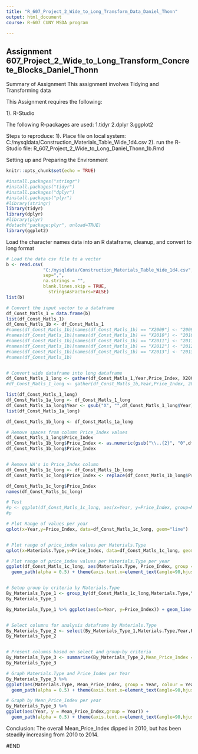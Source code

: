 ```yaml
---
title: "R_607_Project_2_Wide_to_Long_Transform_Data_Daniel_Thonn"
output: html_document
course: R-607 CUNY MSDA program

---
```


## Assignment 607_Project_2_Wide_to_Long_Transform_Concrete_Blocks_Daniel_Thonn

Summary of Assignment
This assignment involves Tidying and Transforming data

This Assignment requires the following:

1). R-Studio

The following R-packages are used:
1.tidyr
2.dplyr
3.ggplot2 

Steps to reproduce:
1). Place file on local system: C:/mysqldata/Construction_Materials_Table_Wide_1d4.csv
2). run the R-Studio file: R_607_Project_2_Wide_to_Long_Daniel_Thonn_1b.Rmd



Setting up and Preparing the Environment

```r
knitr::opts_chunk$set(echo = TRUE)
```

```r

#install.packages("stringr")
#install.packages("tidyr")
#install.packages("dplyr")
#install.packages("plyr")
#library(stringr)
library(tidyr)
library(dplyr)
#library(plyr)
#detach("package:plyr", unload=TRUE)
library(ggplot2)

```


Load the character names data into an R dataframe, cleanup, and convert to long format


```r

# Load the data csv file to a vector
b <- read.csv(
              "C:/mysqldata/Construction_Materials_Table_Wide_1d4.csv",
              sep=",",
              na.strings = "",
              blank.lines.skip = TRUE,
                stringsAsFactors=FALSE)
list(b)

# Convert the input vector to a dataframe
df_Const_Matls_1 = data.frame(b)
list(df_Const_Matls_1)
df_Const_Matls_1b <- df_Const_Matls_1
#names(df_Const_Matls_1b)[names(df_Const_Matls_1b) == "X2009"] <- "2009"
#names(df_Const_Matls_1b)[names(df_Const_Matls_1b) == "X2010"] <- "2010"
#names(df_Const_Matls_1b)[names(df_Const_Matls_1b) == "X2011"] <- "2011"
#names(df_Const_Matls_1b)[names(df_Const_Matls_1b) == "X2012"] <- "2012"
#names(df_Const_Matls_1b)[names(df_Const_Matls_1b) == "X2013"] <- "2013"
#names(df_Const_Matls_1b)


# Convert wide dataframe into long dataframe
df_Const_Matls_1_long <- gather(df_Const_Matls_1,Year,Price_Index, X2009:X2013) %>% arrange(Material.Category)
#df_Const_Matls_1_long <- gather(df_Const_Matls_1b,Year,Price_Index, 2009:2013) %>% arrange(Material.Category)

list(df_Const_Matls_1_long)
df_Const_Matls_1a_long <- df_Const_Matls_1_long
df_Const_Matls_1a_long$Year <- gsub("X", "",df_Const_Matls_1_long$Year)
list(df_Const_Matls_1a_long)

df_Const_Matls_1b_long <- df_Const_Matls_1a_long

# Remove spaces from column Price_Index values
df_Const_Matls_1_long$Price_Index
df_Const_Matls_1b_long$Price_Index <- as.numeric(gsub("\\..{2}", "0",df_Const_Matls_1_long$Price_Index))
df_Const_Matls_1b_long$Price_Index


# Remove NA's in Price_Index column
df_Const_Matls_1c_long <- df_Const_Matls_1b_long
df_Const_Matls_1c_long$Price_Index <- replace(df_Const_Matls_1b_long$Price_Index, is.na(df_Const_Matls_1b_long$Price_Index), 0) 

df_Const_Matls_1c_long$Price_Index
names(df_Const_Matls_1c_long)

# Test
#p <- ggplot(df_Const_Matls_1c_long, aes(x=Year, y=Price_Index, group=Materials.Type)) + geom_line()
#p 

# Plot Range of values per year
qplot(x=Year,y=Price_Index, data=df_Const_Matls_1c_long, geom="line")


# Plot range of price_index values per Materials.Type
qplot(x=Materials.Type,y=Price_Index, data=df_Const_Matls_1c_long, geom="line") + theme(axis.text.x = element_text(angle = 90, hjust = 1)) 

# Plot range of price_index values per Materials.Type per year
ggplot(df_Const_Matls_1c_long, aes(Materials.Type, Price_Index, group = Year, colour = Year)) +
  geom_path(alpha = 0.5) + theme(axis.text.x=element_text(angle=90,hjust=1,vjust=0.5))


# Setup group by criteria by Materials.Type
By_Materials_Type_1 <- group_by(df_Const_Matls_1c_long,Materials.Type,Year) 
By_Materials_Type_1

By_Materials_Type_1 %>% ggplot(aes(x=Year, y=Price_Index)) + geom_line()


# Select columns for analysis dataframe by Materials.Type
By_Materials_Type_2 <- select(By_Materials_Type_1,Materials.Type,Year,Price_Index)
By_Materials_Type_2


# Present columns based on select and group-by criteria
By_Materials_Type_3 <- summarise(By_Materials_Type_2,Mean_Price_Index = mean(Price_Index))
By_Materials_Type_3

# Graph Materials.Type and Price_Index per Year
By_Materials_Type_3 %>%
ggplot(aes(Materials.Type, Mean_Price_Index, group = Year, colour = Year)) +
  geom_path(alpha = 0.5) + theme(axis.text.x=element_text(angle=90,hjust=1,vjust=0.5))

# Graph by Mean_Price_Index per year
By_Materials_Type_3 %>%
ggplot(aes(Year, y = Mean_Price_Index,group = Year)) +
  geom_path(alpha = 0.5) + theme(axis.text.x=element_text(angle=90,hjust=1,vjust=0.5))


```
   

Conclusion: 
The overall Mean_Price_Index dipped in 2010, but has been steadily increasing from 2010 to 2014.










#END
